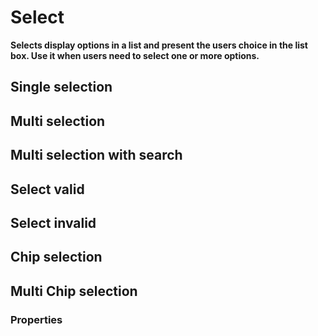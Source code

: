 # Select

**Selects display options in a list and present the users choice in the list box. Use it when users need to select one or more options.**

## Single selection

<DemoBlock demo="single-select" withThemeSwitcher />

## Multi selection

<DemoBlock demo="multi-select" withThemeSwitcher />

## Multi selection with search

<DemoBlock demo="multi-select-search" withThemeSwitcher />

## Select valid

<DemoBlock demo="validation-valid" withThemeSwitcher />

## Select invalid

<DemoBlock demo="validation-invalid" withThemeSwitcher />

## Chip selection

<DemoBlock demo="select-chip" withThemeSwitcher />

## Multi Chip selection

<DemoBlock demo="select-multi-chip" withThemeSwitcher />

### Properties

<PropTable component="Select" />
